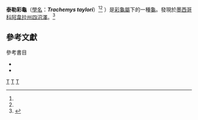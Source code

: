 {{Speciesbox 
| taxon = Trachemys taylori
| status = EN
| status_system = iucn2.3
| status_ref = <ref name="Rhodin104"/>
| binomial_authority = (Legler, 1960)<ref name="Rhodin104">{{Harnvb|Rhodin|2010|p=000.104}}</ref><ref name="Fritz209"/>
<!-- | synonyms = Pseudemys scripta taylori<ref name="Rhodin104"/><br>Trachemys scripta taylori<ref name="Fritz209"/><br>Chrysemys scripta taylori<ref name="Fritz209"/><br>Trachemys nebulosa taylori<ref name="Fritz209"/><br>Trachemys ornata taylori<ref name="Fritz209"/> -->
| synonyms =

* ''Pseudemys scripta taylori'' <small>Legler, 1960</small>
* ''Chrysemys scripta taylori'' <small>Smith & Taylor, 1966</small>
* ''Chrysemys gaigeae taylori'' <small>Weaver & Rose, 1967</small>
* ''Chrysemys taylori'' <small>Weaver & Rose, 1967</small>
* ''Trachemys scripta taylori'' <small>Iverson, 1985</small>
* ''Trachemys nebulosa taylori'' <small>Fritz, 1995</small>
* ''Trachemys ornata taylori'' <small>Walls, 1996</small>
* ''Trachemys taylori'' <small>Seidel, 2002</small>

| synonyms_ref=<ref name="Fritz2007">{{Cite journal |journal=Vertebrate Zoology |title=Checklist of Chelonians of the World |year=2007 |author=Fritz Uwe |coauthors=Peter Havaš |volume=57 |issue=2 |pages=209 |id= |url=http://www.cnah.org/pdf_files/851.pdf |archiveurl=https://www.webcitation.org/5v20ztMND?url=http://www.cnah.org/pdf_files/851.pdf |archivedate=2010-12-17 |accessdate=29 May 2012 |deadurl=yes }}</ref>
}}

'''泰勒彩龜'''（[[學名|學名]]：'''''Trachemys taylori'''''）<ref name="Rhodin104"/><ref name="Fritz209"/> ）是[[彩龜屬|彩龜屬]]下的一種[[龜|龜]]。發現於[[墨西哥|墨西哥]][[科阿韋拉州|科阿韋拉州]][[四沼澤|四沼澤]]。<ref name="Fritz209">{{Harnvb|Fritz|2007|p=209}}</ref>

== 參考文獻 ==
{{Reflist}}

; 參考書目
* {{Anchor|CITEREFRhodin2010}}{{cite web |url=http://www.iucn-tftsg.org/wp-content/uploads/file/Accounts/crm_5_000_checklist_v3_2010.pdf |title=Turtles of the World 2010 Update: Annotated Checklist of Taxonomy, Synonymy, Distribution and Conservation Status |date=2010-12-14 |accessdate=2010-12-15 |last=Rhodin |first=Anders G.J. |coauthors=Paul van Dijk, Peter;  Inverson, John B.; Shaffer, H. Bradley |format=pdf |archiveurl=https://www.webcitation.org/5uzfktoIh?url=http://www.iucn-tftsg.org/wp-content/uploads/file/Accounts/crm_5_000_checklist_v3_2010.pdf |archivedate=2010-12-15 |deadurl=yes }}
* {{Anchor|CITEREFritz2007}}{{cite web |url=http://www.cnah.org/pdf_files/851.pdf |title=Checklist of Chelonians of the World |date=2007-10-31 |accessdate=2010-12-29 |last=Fritz |first=Uwe |coauthors=Havaš, Peter |format=pdf |archiveurl=https://www.webcitation.org/5vKyEUcP0?url=http://www.cnah.org/pdf_files/851.pdf |archivedate=2010-12-29 |deadurl=yes }}
{{taxonbar}}
[[Category:_1960年描述的动物|T]]
[[Category:彩龜屬|T]]
[[Category:墨西哥爬行動物|T]]